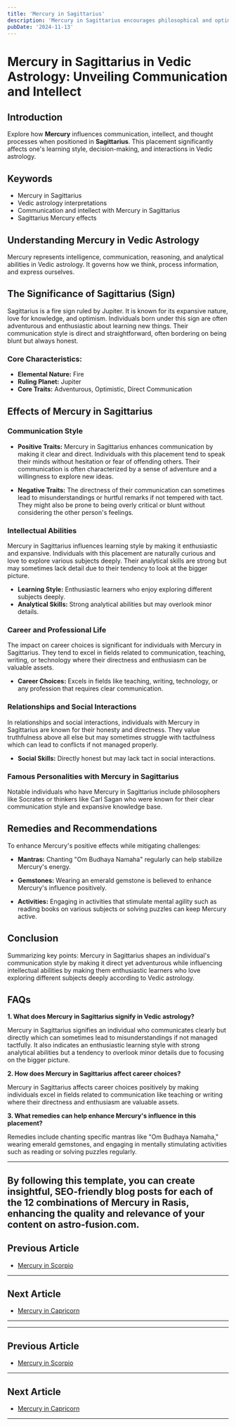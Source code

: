 ```yaml
---
title: 'Mercury in Sagittarius'
description: 'Mercury in Sagittarius encourages philosophical and optimistic thinking. Individuals are open-minded, enjoy exploring ideas, and may have interests in travel, culture, and higher learning , in Vedic Astrology.'
pubDate: '2024-11-13'
---
```


# Mercury in Sagittarius in Vedic Astrology: Unveiling Communication and Intellect

## Introduction

Explore how **Mercury** influences communication, intellect, and thought processes when positioned in **Sagittarius**. This placement significantly affects one's learning style, decision-making, and interactions in Vedic astrology.

## Keywords

- Mercury in Sagittarius
- Vedic astrology interpretations
- Communication and intellect with Mercury in Sagittarius
- Sagittarius Mercury effects

## Understanding Mercury in Vedic Astrology

Mercury represents intelligence, communication, reasoning, and analytical abilities in Vedic astrology. It governs how we think, process information, and express ourselves.

## The Significance of Sagittarius (Sign)

Sagittarius is a fire sign ruled by Jupiter. It is known for its expansive nature, love for knowledge, and optimism. Individuals born under this sign are often adventurous and enthusiastic about learning new things. Their communication style is direct and straightforward, often bordering on being blunt but always honest.

### Core Characteristics:
- **Elemental Nature:** Fire
- **Ruling Planet:** Jupiter
- **Core Traits:** Adventurous, Optimistic, Direct Communication

## Effects of Mercury in Sagittarius

### Communication Style

- **Positive Traits:** Mercury in Sagittarius enhances communication by making it clear and direct. Individuals with this placement tend to speak their minds without hesitation or fear of offending others. Their communication is often characterized by a sense of adventure and a willingness to explore new ideas.
  
- **Negative Traits:** The directness of their communication can sometimes lead to misunderstandings or hurtful remarks if not tempered with tact. They might also be prone to being overly critical or blunt without considering the other person's feelings.

### Intellectual Abilities

Mercury in Sagittarius influences learning style by making it enthusiastic and expansive. Individuals with this placement are naturally curious and love to explore various subjects deeply. Their analytical skills are strong but may sometimes lack detail due to their tendency to look at the bigger picture.

- **Learning Style:** Enthusiastic learners who enjoy exploring different subjects deeply.
- **Analytical Skills:** Strong analytical abilities but may overlook minor details.

### Career and Professional Life

The impact on career choices is significant for individuals with Mercury in Sagittarius. They tend to excel in fields related to communication, teaching, writing, or technology where their directness and enthusiasm can be valuable assets.

- **Career Choices:** Excels in fields like teaching, writing, technology, or any profession that requires clear communication.
  
### Relationships and Social Interactions

In relationships and social interactions, individuals with Mercury in Sagittarius are known for their honesty and directness. They value truthfulness above all else but may sometimes struggle with tactfulness which can lead to conflicts if not managed properly.

- **Social Skills:** Directly honest but may lack tact in social interactions.
  
### Famous Personalities with Mercury in Sagittarius

Notable individuals who have Mercury in Sagittarius include philosophers like Socrates or thinkers like Carl Sagan who were known for their clear communication style and expansive knowledge base.

## Remedies and Recommendations

To enhance Mercury's positive effects while mitigating challenges:

- **Mantras:** Chanting "Om Budhaya Namaha" regularly can help stabilize Mercury's energy.
  
- **Gemstones:** Wearing an emerald gemstone is believed to enhance Mercury's influence positively.
  
- **Activities:** Engaging in activities that stimulate mental agility such as reading books on various subjects or solving puzzles can keep Mercury active.

## Conclusion

Summarizing key points: Mercury in Sagittarius shapes an individual's communication style by making it direct yet adventurous while influencing intellectual abilities by making them enthusiastic learners who love exploring different subjects deeply according to Vedic astrology.

## FAQs

**1. What does Mercury in Sagittarius signify in Vedic astrology?**

Mercury in Sagittarius signifies an individual who communicates clearly but directly which can sometimes lead to misunderstandings if not managed tactfully. It also indicates an enthusiastic learning style with strong analytical abilities but a tendency to overlook minor details due to focusing on the bigger picture.

**2. How does Mercury in Sagittarius affect career choices?**

Mercury in Sagittarius affects career choices positively by making individuals excel in fields related to communication like teaching or writing where their directness and enthusiasm are valuable assets.

**3. What remedies can help enhance Mercury's influence in this placement?**

Remedies include chanting specific mantras like "Om Budhaya Namaha," wearing emerald gemstones, and engaging in mentally stimulating activities such as reading or solving puzzles regularly.

---

By following this template, you can create insightful, SEO-friendly blog posts for each of the 12 combinations of Mercury in Rasis, enhancing the quality and relevance of your content on astro-fusion.com.
---

## Previous Article
- [Mercury in Scorpio](/blogs-md/0804_Mercury_in_Rashi/080408_Mercury_in_Scorpio.mdx)

---

## Next Article
- [Mercury in Capricorn](/blogs-md/0804_Mercury_in_Rashi/080410_Mercury_in_Capricorn.mdx)

---
---

## Previous Article
- [Mercury in Scorpio](080408_Mercury_in_Scorpio.mdx)

---

## Next Article
- [Mercury in Capricorn](080410_Mercury_in_Capricorn.mdx)

---
